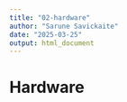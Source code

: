 ```yaml
---
title: "02-hardware"
author: "Sarune Savickaite"
date: "2025-03-25"
output: html_document
---
```


# Hardware